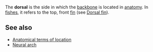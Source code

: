 {{move to Wiktionary}}

The '''dorsal''' is the side in which the [[backbone]] is located in [[anatomy]]. In [[fish]]es, it refers to the top, front [[fin]] (see [[Dorsal fin]]).

==See also==
*[[Anatomical terms of location]]
*[[Neural arch]]

{{stub}}